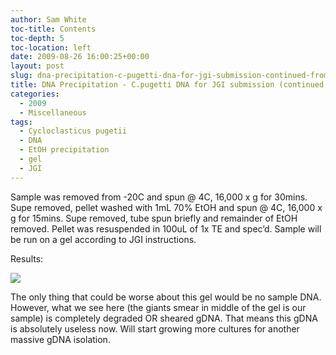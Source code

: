 ```yaml
---
author: Sam White
toc-title: Contents
toc-depth: 5
toc-location: left
date: 2009-08-26 16:00:25+00:00
layout: post
slug: dna-precipitation-c-pugetti-dna-for-jgi-submission-continued-from-yesterday
title: DNA Precipitation - C.pugetti DNA for JGI submission (continued from yesterday)
categories:
  - 2009
  - Miscellaneous
tags:
  - Cycloclasticus pugetii
  - DNA
  - EtOH precipitation
  - gel
  - JGI
---
```


Sample was removed from -20C and spun @ 4C, 16,000 x g for 30mins. Supe removed, pellet washed with 1mL 70% EtOH and spun @ 4C, 16,000 x g for 15mins. Supe removed, tube spun briefly and remainder of EtOH removed. Pellet was resuspended in 100uL of 1x TE and spec'd. Sample will be run on a gel according to JGI instructions.

Results:

![](https://eagle.fish.washington.edu/Arabidopsis/20090826.png)

The only thing that could be worse about this gel would be no sample DNA. However, what we see here (the giants smear in middle of the gel is our sample) is completely degraded OR sheared gDNA. That means this gDNA is absolutely useless now. Will start growing more cultures for another massive gDNA isolation.
